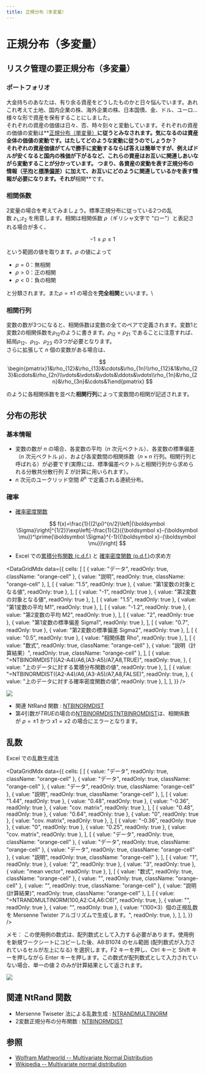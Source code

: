 ```yaml
---
title: 正規分布（多変量）
---
```



# 正規分布（多変量）

## リスク管理の要正規分布（多変量）

### ポートフォリオ

大金持ちのあなたは、有り余る資産をどうしたものかと日々悩んでいます。あれこれ考えて土地、国内企業の株、海外企業の株、日本国債、金、ドル、ユーロ...様々な形で資産を保有することにしました。\
それぞれの資産の価値は日々、否、時々刻々と変動しています。それぞれの資産の価値の変動は**[正規分布（単変量）](normal-distribution-single.mdx)**に従うとみなされます。気になるのは資産全体の価値の変動です。はたしてどのような変動に従うのでしょうか？\
それぞれの資産価値がてんで勝手に変動するならば答えは簡単ですが、例えばドルが安くなると国内の株価が下がるなど、これらの資産はお互いに関連しあいながら変動することが分かっています。 つまり、各資産の変動を表す正規分布の情報（[平均](/docs/glossary#central-moment)と[標準偏差](/docs/glossary#standard-deviation)）に加えて、お互いにどのように関連しているかを表す情報が必要になります。それが**相関**です。

### 相関係数

2変量の場合を考えてみましょう。標準正規分布に従っている2つの乱数 $z_1,;z_2$ を用意します。相関は相関係数 $\rho$（ギリシャ文字で "ロー"）と表記される場合が多く、

$$
-1\leq \rho\leq 1
$$

という範囲の値を取ります。$\rho$ の値によって

- $\rho = 0$：無相関
- $\rho > 0$：正の相関
- $\rho < 0$：負の相関

と分類されます。また$\rho =\pm 1$ の場合を**完全相関**といいます。\

### 相関行列

変数の数が3つになると、相関係数は変数の全てのペアで定義されます。変数1と変数2の相関係数を$\rho_{12}$のように書きます。$\rho_{12}=\rho_{21}$ であることに注意すれば、 結局$\rho_{12}$、$\rho_{13}$、$\rho_{23}$ の3つが必要となります。\
さらに拡張して $n$ 個の変数がある場合は、

$$
\begin{pmatrix}1&\rho_{12}&\rho_{13}&\cdots&\rho_{1n}\\rho_{12}&1&\rho_{23}&\cdots&\rho_{2n}\\vdots&\vdots&\vdots&\ddots&\vdots\\rho_{1n}&\rho_{2n}&\rho_{3n}&\cdots&1\end{pmatrix}
$$

のように各相関係数を並べた**相関行列**によって変数間の相関が記述されます。

## 分布の形状

### 基本情報

- 変数の数が $n$ の場合、各変数の平均（$n$ 次元ベクトル）、各変数の標準偏差（$n$ 次元ベクトル $\mu$）、および各変数間の相関係数（$n\times n$ 行列。相関行列と呼ばれる）が必要です(実際には、標準偏差ベクトルと相関行列から求められる分散共分散行列 $\Sigma$ が計算に用いられます）。
- $n$ 次元のユークリッド空間 $R^{n}$ で定義される連続分布。

### 確率

- [確率密度関数](/docs/glossary#probability-density-function)

  $$
  f(x)=\frac{1}{(2\pi)^{n/2}\left|{\boldsymbol \Sigma}\right|^{1/2}}\exp\left[-\frac{1}{2}({\boldsymbol x}-{\boldsymbol \mu})^\prime{\boldsymbol \Sigma}^{-1}({\boldsymbol x}-{\boldsymbol \mu})\right]
  $$

- Excel での[累積分布関数 (c.d.f.)](/docs/glossary#cumulative-distribution-function) と [確率密度関数 (p.d.f.)](/docs/glossary#probability-density-function)の求め方

<DataGridMdx
  data={{
    cells: [
      [
        { value: "データ", readOnly: true, className: "orange-cell" },
        { value: "説明", readOnly: true, className: "orange-cell" },
      ],
      [
        { value: "1.5", readOnly: true },
        { value: "第1変数の対象となる値", readOnly: true },
      ],
      [
        { value: "-1", readOnly: true },
        { value: "第2変数の対象となる値", readOnly: true },
      ],
      [
        { value: "1.5", readOnly: true },
        { value: "第1変数の平均 M1", readOnly: true },
      ],
      [
        { value: "-1.2", readOnly: true },
        { value: "第2変数の平均 M2", readOnly: true },
      ],
      [
        { value: "2", readOnly: true },
        { value: "第1変数の標準偏差 Sigma1", readOnly: true },
      ],
      [
        { value: "0.7", readOnly: true },
        { value: "第2変数の標準偏差 Sigma2", readOnly: true },
      ],
      [
        { value: "0.5", readOnly: true },
        { value: "相関係数 Rho", readOnly: true },
      ],
      [
        { value: "数式", readOnly: true, className: "orange-cell" },
        { value: "説明（計算結果）", readOnly: true, className: "orange-cell" },
      ],
      [
        {
          value: "=NTBINORMDIST((A2-A4)/A6,(A3-A5)/A7,A8,TRUE)",
          readOnly: true,
        },
        { value: "上のデータに対する累積分布関数の値", readOnly: true },
      ],
      [
        {
          value: "=NTBINORMDIST((A2-A4)/A6,(A3-A5)/A7,A8,FALSE)",
          readOnly: true,
        },
        { value: "上のデータに対する確率密度関数の値", readOnly: true },
      ],
    ],
  }}
/>

![](./../assets/functions/plot/binormdist.jpg)

- 関連 NtRand 関数 : [NTBINORMDIST](../03-function-reference/02-distribution-functions/009-ntbinormdist.mdx)
- 第4引数が*TRUE*の場合の[NTBINORMDIST](../03-function-reference/02-distribution-functions/009-ntbinormdist.mdx)[NTBINROMDIST](../03-function-reference/02-distribution-functions/009-ntbinormdist.mdx)は、相関係数が $\rho=\pm 1$ かつ $x1=x2$ の場合にエラーとなります。

## 乱数

Excel での乱数生成法

<DataGridMdx
  data={{
    cells: [
      [
        { value: "データ", readOnly: true, className: "orange-cell" },
        { value: "データ", readOnly: true, className: "orange-cell" },
        { value: "データ", readOnly: true, className: "orange-cell" },
        { value: "説明", readOnly: true, className: "orange-cell" },
      ],
      [
        { value: "1.44", readOnly: true },
        { value: "0.48", readOnly: true },
        { value: "-0.36", readOnly: true },
        { value: "cov. matrix", readOnly: true },
      ],
      [
        { value: "0.48", readOnly: true },
        { value: "0.64", readOnly: true },
        { value: "0", readOnly: true },
        { value: "cov. matrix", readOnly: true },
      ],
      [
        { value: "-0.36", readOnly: true },
        { value: "0", readOnly: true },
        { value: "0.25", readOnly: true },
        { value: "cov. matrix", readOnly: true },
      ],
      [
        { value: "データ", readOnly: true, className: "orange-cell" },
        { value: "データ", readOnly: true, className: "orange-cell" },
        { value: "データ", readOnly: true, className: "orange-cell" },
        { value: "説明", readOnly: true, className: "orange-cell" },
      ],
      [
        { value: "1", readOnly: true },
        { value: "2", readOnly: true },
        { value: "3", readOnly: true },
        { value: "mean vector", readOnly: true },
      ],
      [
        { value: "数式", readOnly: true, className: "orange-cell" },
        { value: "", readOnly: true, className: "orange-cell" },
        { value: "", readOnly: true, className: "orange-cell" },
        { value: "説明 (計算結果)", readOnly: true, className: "orange-cell" },
      ],
      [
        {
          value: "=NTRANDMULTINORM(100,A2:C4,A6:C6)",
          readOnly: true,
        },
        { value: "", readOnly: true },
        { value: "", readOnly: true },
        {
          value:
            "(100×3）個の正規乱数を Mersenne Twister アルゴリズムで生成します。",
          readOnly: true,
        },
      ],
    ],
  }}
/>

メモ： この使用例の数式は、配列数式として入力する必要があります。使用例を新規ワークシートにコピーした後、A8:B1074 のセル範囲 (配列数式が入力されているセルが左上になる) を選択します。F2 キーを押し、Ctrl キーと Shift キーを押しながら Enter キーを押します。この数式が配列数式として入力されていない場合、単一の値 2 のみが計算結果として返されます。

![](./../assets/functions/histogram/scatterMultiNorm.jpg)

## 関連 NtRand 関数

- Mersenne Twiseter 法による乱数生成 : [NTRANDMULTINORM](../03-function-reference/01-random-numbers/02-multi-series/01-ntrandmultinorm.mdx)
- 2変数正規分布の分布関数 : [NTBINORMDIST](../03-function-reference/02-distribution-functions/009-ntbinormdist.mdx)

## 参照

- [Wolfram Mathworld -- Multivariate Normal Distribution](http://mathworld.wolfram.com/MultivariateNormalDistribution.html)
- [Wikipedia -- Multivariate normal distribution](http://en.wikipedia.org/wiki/Multivariate_normal_distribution)
